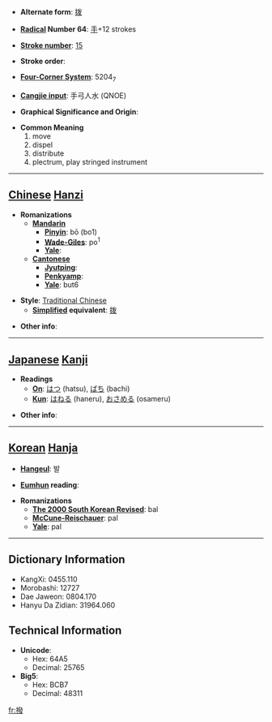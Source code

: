* '''Alternate form''': [[拨]]

* '''[[Wiktionary:Chinese radical index| Radical]] Number 64''': [[Wiktionary:Chinese radical index 手|手]]+12 strokes

* '''[[Wiktionary:Chinese total strokes index|Stroke number]]''': [[Wiktionary:Chinese total strokes index 15|15]]

* '''Stroke order''': 

* '''[[Wiktionary:Chinese four corner index|Four-Corner System]]''': 5204<sub>7</sub>

* '''[[Wiktionary:Chinese Cangjie index|Cangjie input]]''': 手弓人水 (QNOE)

* '''Graphical Significance and Origin''': 

* '''Common Meaning'''
*#move
*# dispel
*# distribute
*# plectrum, play stringed instrument


----

== [[Chinese]] [[Hanzi]] ==

* '''Romanizations'''
** '''[[Mandarin]]'''
*** '''[[Pinyin]]''': bō (bo1)
*** '''[[Wade-Giles]]''': po<sup>1</sup>
*** '''[[Yale]]''': 
** '''[[Cantonese]]'''
*** '''[[Jyutping]]''':
*** '''[[Penkyamp]]''': 
*** '''[[Yale]]''': but6

* '''Style''': [[Traditional Chinese]] 
** '''[[Simplified Chinese|Simplified]] equivalent''': [[拨]]

* '''Other info''': 

----

== [[Japanese]] [[Kanji]] ==

* '''Readings'''
** '''[[On]]''': [[はつ]] (hatsu), [[ばち]] (bachi)
** '''[[Kun]]''': [[はねる]] (haneru), [[おさめる]] (osameru)

* '''Other info''':  

----

== [[Korean]] [[Hanja]] ==

* '''[[Hangeul]]''': 발

* '''[[Eumhun]] reading''': 

* '''Romanizations'''
** '''[[The 2000 South Korean Revised Romanization|The 2000 South Korean Revised]]''': bal
** '''[[McCune-Reischauer]]''': pal
** '''[[Yale]]''': pal

----

== Dictionary Information ==

* KangXi: 0455.110
* Morobashi: 12727
* Dae Jaweon: 0804.170
* Hanyu Da Zidian: 31964.060

== Technical Information ==

* '''Unicode''':
** Hex: 64A5
** Decimal: 25765
* '''Big5''':
** Hex: BCB7
** Decimal: 48311

[[fr:撥]]